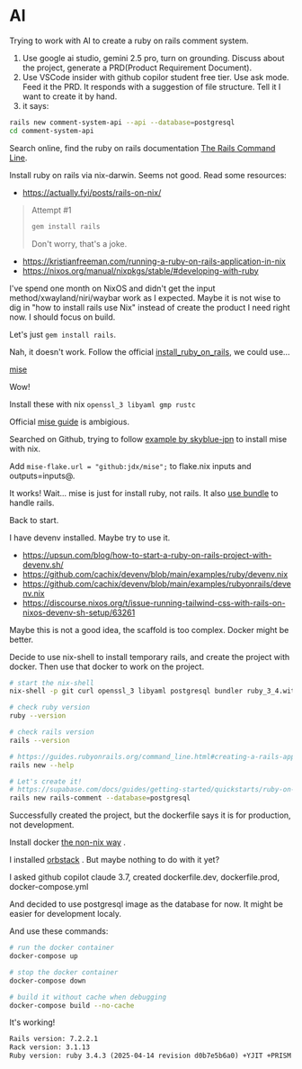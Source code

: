 # AI

Trying to work with AI to create a ruby on rails comment system.

1. Use google ai studio, gemini 2.5 pro, turn on grounding. Discuss about the project, generate a PRD(Product Requirement Document).
2. Use VSCode insider with github copilor student free tier. Use ask mode. Feed it the PRD. It responds with a suggestion of file structure. Tell it I want to create it by hand.
3. it says:

```bash
rails new comment-system-api --api --database=postgresql
cd comment-system-api
```

Search online, find the ruby on rails documentation [The Rails Command Line](https://guides.rubyonrails.org/command_line.html). 

Install ruby on rails via nix-darwin. Seems not good. Read some resources:

- https://actually.fyi/posts/rails-on-nix/

> Attempt #1
> ```bash
>gem install rails
> ```
> Don't worry, that's a joke.

- https://kristianfreeman.com/running-a-ruby-on-rails-application-in-nix
- https://nixos.org/manual/nixpkgs/stable/#developing-with-ruby

I've spend one month on NixOS and didn't get the input method/xwayland/niri/waybar work as I expected. Maybe it is not wise to dig in "how to install rails use Nix" instead of create the product I need right now. I should focus on build.

Let's just `gem install rails`.

Nah, it doesn't work. Follow the official [install_ruby_on_rails](https://guides.rubyonrails.org/install_ruby_on_rails.html#install-ruby-on-macos), we could use... 

[mise](https://mise.jdx.dev/demo.html)

Wow!

Install these with nix `openssl_3 libyaml gmp rustc`

Official [mise guide](https://mise.jdx.dev/installing-mise.html#nix) is ambigious.

Searched on Github, trying to follow [example by skyblue-jpn](https://github.com/search?q=repo:skyblue-jpn/.dotfiles%20mise&type=code) to install mise with nix.

Add `mise-flake.url = "github:jdx/mise";` to flake.nix inputs and outputs=inputs@.

It works! Wait... mise is just for install ruby, not rails. It also [use bundle](https://mise.jdx.dev/mise-cookbook/ruby.html#a-ruby-on-rails-project) to handle rails. 

Back to start. 

I have devenv installed. Maybe try to use it.

- https://upsun.com/blog/how-to-start-a-ruby-on-rails-project-with-devenv.sh/
- https://github.com/cachix/devenv/blob/main/examples/ruby/devenv.nix
- https://github.com/cachix/devenv/blob/main/examples/rubyonrails/devenv.nix
- https://discourse.nixos.org/t/issue-running-tailwind-css-with-rails-on-nixos-devenv-sh-setup/63261

Maybe this is not a good idea, the scaffold is too complex. Docker might be better.

Decide to use nix-shell to install temporary rails, and create the project with docker. Then use that docker to work on the project.
```bash
# start the nix-shell
nix-shell -p git curl openssl_3 libyaml postgresql bundler ruby_3_4.withPackages'(ps: [ps.rails])'

# check ruby version
ruby --version

# check rails version
rails --version

# https://guides.rubyonrails.org/command_line.html#creating-a-rails-app
rails new --help

# Let's create it!
# https://supabase.com/docs/guides/getting-started/quickstarts/ruby-on-rails
rails new rails-comment --database=postgresql
```

Successfully created the project, but the dockerfile says it is for production, not development.

Install docker [the non-nix way](https://nixos.wiki/wiki/Docker#Running_the_docker_daemon_from_nix-the-package-manager_-_not_NixOS) .

I installed [orbstack](https://orbstack.dev/) . But maybe nothing to do with it yet?

I asked github copilot claude 3.7, created dockerfile.dev, dockerfile.prod, docker-compose.yml

And decided to use postgresql image as the database for now. It might be easier for development localy.

And use these commands:

```bash
# run the docker container
docker-compose up

# stop the docker container
docker-compose down

# build it without cache when debugging
docker-compose build --no-cache
```

It's working!

```txt
Rails version: 7.2.2.1
Rack version: 3.1.13
Ruby version: ruby 3.4.3 (2025-04-14 revision d0b7e5b6a0) +YJIT +PRISM [aarch64-linux]
```
